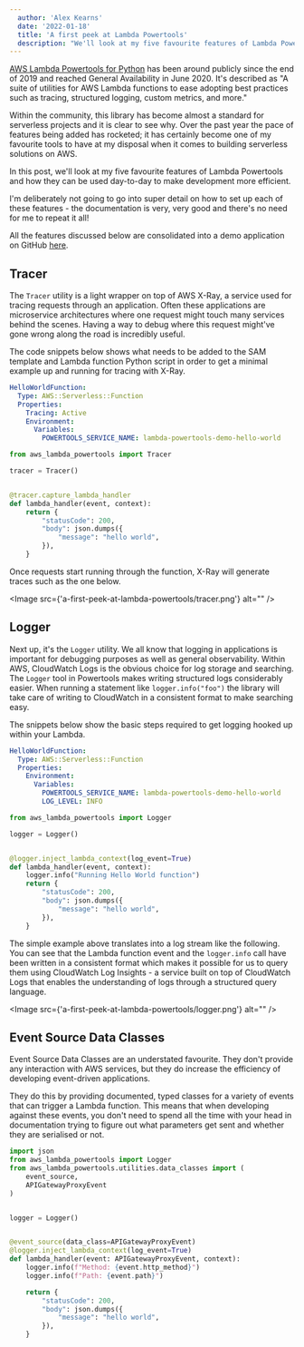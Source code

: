 ```yaml
---
  author: 'Alex Kearns'
  date: '2022-01-18'
  title: 'A first peek at Lambda Powertools'
  description: "We'll look at my five favourite features of Lambda Powertools and how they can be used day-to-day to make development more efficient. Deliberately not going into super detail on how to set up each of these features - the documentation is very, very good and there's no need for me to repeat it all!"
---
```


[AWS Lambda Powertools for Python](https://awslabs.github.io/aws-lambda-powertools-python/1.24.0/)
has been around publicly since the end of 2019 and reached General Availability
in June 2020. It's described as "A suite of utilities for AWS Lambda functions
to ease adopting best practices such as tracing, structured logging, custom
metrics, and more."

Within the community, this library has become almost a standard for serverless
projects and it is clear to see why. Over the past year the pace of features
being added has rocketed; it has certainly become one of my favourite tools to
have at my disposal when it comes to building serverless solutions on AWS.

In this post, we'll look at my five favourite features of Lambda Powertools and
how they can be used day-to-day to make development more efficient.

I'm deliberately not going to go into super detail on how to set up each of
these features - the documentation is very, very good and there's no need for me
to repeat it all!

All the features discussed below are consolidated into a demo application on
GitHub
[here](https://github.com/alexkearns/lambda-powertools-demo/tree/a1f7910f90ccc3a6136b844beee3f77124ee5d32).

## Tracer

The `Tracer` utility is a light wrapper on top of AWS X-Ray, a service used for
tracing requests through an application. Often these applications are
microservice architectures where one request might touch many services behind
the scenes. Having a way to debug where this request might've gone wrong along
the road is incredibly useful.

The code snippets below shows what needs to be added to the SAM template and
Lambda function Python script in order to get a minimal example up and running
for tracing with X-Ray.

```yaml
HelloWorldFunction:
  Type: AWS::Serverless::Function
  Properties:
    Tracing: Active
    Environment:
      Variables:
        POWERTOOLS_SERVICE_NAME: lambda-powertools-demo-hello-world
```

```python
from aws_lambda_powertools import Tracer

tracer = Tracer()


@tracer.capture_lambda_handler
def lambda_handler(event, context):
    return {
        "statusCode": 200,
        "body": json.dumps({
            "message": "hello world",
        }),
    }
```

Once requests start running through the function, X-Ray will generate traces
such as the one below.

<Image src={'a-first-peek-at-lambda-powertools/tracer.png'} alt="" />

## Logger

Next up, it's the `Logger` utility. We all know that logging in applications is
important for debugging purposes as well as general observability. Within AWS,
CloudWatch Logs is the obvious choice for log storage and searching. The
`Logger` tool in Powertools makes writing structured logs considerably easier.
When running a statement like `logger.info("foo")` the library will take care of
writing to CloudWatch in a consistent format to make searching easy.

The snippets below show the basic steps required to get logging hooked up within
your Lambda.

```yaml
HelloWorldFunction:
  Type: AWS::Serverless::Function
  Properties:
    Environment:
      Variables:
        POWERTOOLS_SERVICE_NAME: lambda-powertools-demo-hello-world
        LOG_LEVEL: INFO
```

```python
from aws_lambda_powertools import Logger

logger = Logger()


@logger.inject_lambda_context(log_event=True)
def lambda_handler(event, context):
    logger.info("Running Hello World function")
    return {
        "statusCode": 200,
        "body": json.dumps({
            "message": "hello world",
        }),
    }
```

The simple example above translates into a log stream like the following. You
can see that the Lambda function event and the `logger.info` call have been
written in a consistent format which makes it possible for us to query them
using CloudWatch Log Insights - a service built on top of CloudWatch Logs that
enables the understanding of logs through a structured query language.

<Image src={'a-first-peek-at-lambda-powertools/logger.png'} alt="" />

## Event Source Data Classes

Event Source Data Classes are an understated favourite. They don't provide any
interaction with AWS services, but they do increase the efficiency of developing
event-driven applications.

They do this by providing documented, typed classes for a variety of events that
can trigger a Lambda function. This means that when developing against these
events, you don't need to spend all the time with your head in documentation
trying to figure out what parameters get sent and whether they are serialised or
not.

```python
import json
from aws_lambda_powertools import Logger
from aws_lambda_powertools.utilities.data_classes import (
    event_source,
    APIGatewayProxyEvent
)


logger = Logger()


@event_source(data_class=APIGatewayProxyEvent)
@logger.inject_lambda_context(log_event=True)
def lambda_handler(event: APIGatewayProxyEvent, context):
    logger.info(f"Method: {event.http_method}")
    logger.info(f"Path: {event.path}")

    return {
        "statusCode": 200,
        "body": json.dumps({
            "message": "hello world",
        }),
    }

```
